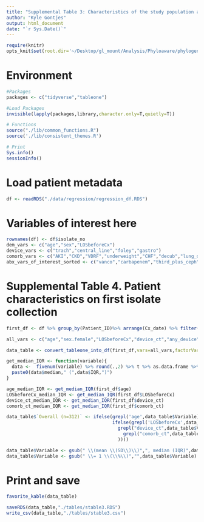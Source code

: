 ```yaml
---
title: "Supplemental Table 3: Characteristics of the study population at the time of first isolate collection"
author: "Kyle Gontjes"
output: html_document
date: "`r Sys.Date()`"
---
```


```r
require(knitr) 
opts_knit$set(root.dir='~/Desktop/gl_mount/Analysis/Phyloaware/phylogenetic-resistance-ms/')
```

# Environment
```r
#Packages
packages <- c("tidyverse","tableone")   

#Load Packages
invisible(lapply(packages,library,character.only=T,quietly=T)) 

# Functions
source("./lib/common_functions.R")
source('./lib/consistent_themes.R')

# Print
Sys.info()
sessionInfo() 
``` 

# Load patient metadata
```r
df <- readRDS("./data/regression/regression_df.RDS") 
```

# Variables of interest here
```r
rownames(df) <- df$isolate_no 
dem_vars <- c("age","sex","LOSbeforeCx")
device_vars <- c("trach","central_line","foley","gastro")
comorb_vars <- c("AKI","CKD","VDRF","underweight","CHF","decub","lung_dz","brain_injury","malignancy","obese")    
abx_vars_of_interest_sorted <- c("vanco","carbapenem","third_plus_ceph","AG","amikacin","tobra","gent","flagyl","FQ",'linezolid',"tigecycline","zosyn","poly_colistin","dapto",'bactrim',"aztreonam")%>% paste0(.,"_1d")
```

# Supplemental Table 4. Patient characteristics on first isolate collection
```r
first_df <- df %>% group_by(Patient_ID)%>% arrange(Cx_date) %>% filter(row_number()==1) %>% as.data.frame

all_vars <- c("age","sex.female","LOSbeforeCx","device_ct","any_device",device_vars,"comorb_ct","multimorbid",comorb_vars,"any_antibiotic_1d",abx_vars_of_interest_sorted)

data_table <- convert_tableone_into_df(first_df,vars=all_vars,factorVars=c(all_vars %>% subset(!.%in% c("age","device_ct","comorb_ct","LOSbeforeCx"))))  

get_median_IQR <- function(variable){
  data <-  fivenum(variable) %>% round(.,2) %>% t %>% as.data.frame %>% `colnames<-`(c("min","lower","median","upper","max")) %>% mutate(IQR = upper - lower) 
  paste0(data$median," (",data$IQR,")")
}

age_median_IQR <- get_median_IQR(first_df$age) 
LOSbeforeCx_median_IQR <- get_median_IQR(first_df$LOSbeforeCx) 
device_ct_median_IQR <- get_median_IQR(first_df$device_ct)  
comorb_ct_median_IQR <- get_median_IQR(first_df$comorb_ct) 

data_table$`Overall (n=312)` <- ifelse(grepl('age',data_table$Variable),age_median_IQR,
                                       ifelse(grepl('LOSbeforeCx',data_table$Variable),LOSbeforeCx_median_IQR,ifelse(
                                         grepl("device_ct",data_table$Variable),device_ct_median_IQR,ifelse(
                                           grepl("comorb_ct",data_table$Variable),comorb_ct_median_IQR,data_table$`Overall (n=312)`
                                         ))))

data_table$Variable <- gsub(" \\(mean \\(SD\\)\\)",", median (IQR)",data_table$Variable)
data_table$Variable <- gsub(" \\= 1 \\(\\%\\)","",data_table$Variable)
```

# Print and save
```r
favorite_kable(data_table)

saveRDS(data_table,"./tables/stable3.RDS")
write_csv(data_table,"./tables/stable3.csv")
```
